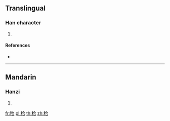 {{character info/new}}
==Translingual==

===Han character===
{{Han char|rn=115|rad=禾|as=06|sn=11|four=|canj=HDOMR}}

# {{defn|Han|sort=禾06}}

====References====
* {{Han ref|kx=0852.190|dkj=25025|dj=1276.210|hdz=42603.140|uh=79F4|ud=31220}}

----

==Mandarin==

===Hanzi===
{{cmn-hanzi|pin=[[hé]] ([[he2]])|wg=ho<sup>2</sup>}}

# {{defn|lang=cmn|sort=禾06}}

[[fr:秴]]
[[pl:秴]]
[[th:秴]]
[[zh:秴]]